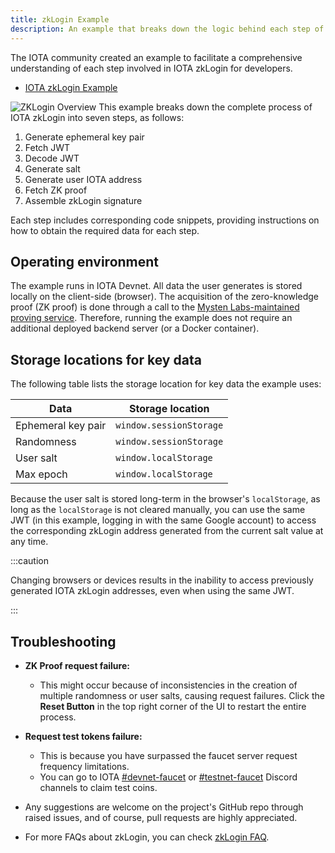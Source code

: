 ```yaml
---
title: zkLogin Example
description: An example that breaks down the logic behind each step of zkLogin.
---
```


The IOTA community created an example to facilitate a comprehensive understanding of each step involved in IOTA zkLogin for developers.

- [IOTA zkLogin Example](https://iota-zklogin.vercel.app/)

![ZKLogin Overview](images/overview.png "ZKLogin Overview")
This example breaks down the complete process of IOTA zkLogin into seven steps, as follows:

1. Generate ephemeral key pair
1. Fetch JWT
1. Decode JWT
1. Generate salt
1. Generate user IOTA address
1. Fetch ZK proof
1. Assemble zkLogin signature

Each step includes corresponding code snippets, providing instructions on how to obtain the required data for each step.

## Operating environment

The example runs in IOTA Devnet. All data the user generates is stored locally on the client-side (browser). The acquisition of the zero-knowledge proof (ZK proof) is done through a call to the [Mysten Labs-maintained proving service](../zklogin.mdx#call-the-mysten-labs-maintained-proving-service). Therefore, running the example does not require an additional deployed backend server (or a Docker container).

## Storage locations for key data

The following table lists the storage location for key data the example uses:

| Data | Storage location |
| --- | --- |
| Ephemeral key pair | `window.sessionStorage` |
| Randomness | `window.sessionStorage` | 
| User salt | `window.localStorage` | 
| Max epoch | `window.localStorage` | 

Because the user salt is stored long-term in the browser's `localStorage`, as long as the `localStorage` is not cleared manually, you can use the same JWT (in this example, logging in with the same Google account) to access the corresponding zkLogin address generated from the current salt value at any time.

:::caution

Changing browsers or devices results in the inability to access previously generated IOTA zkLogin addresses, even when using the same JWT.

:::

## Troubleshooting

- **ZK Proof request failure:**
  - This might occur because of inconsistencies in the creation of multiple randomness or user salts, causing request failures. Click the **Reset Button** in the top right corner of the UI to restart the entire process.

- **Request test tokens failure:**
  - This is because you have surpassed the faucet server request frequency limitations. 
  - You can go to IOTA [#devnet-faucet](https://discord.com/channels/916379725201563759/971488439931392130) or [#testnet-faucet](https://discord.com/channels/916379725201563759/1037811694564560966) Discord channels to claim test coins.

- Any suggestions are welcome on the project's GitHub repo through raised issues, and of course, pull requests are highly appreciated.

- For more FAQs about zkLogin, you can check [zkLogin FAQ](../zklogin.mdx#faq).
